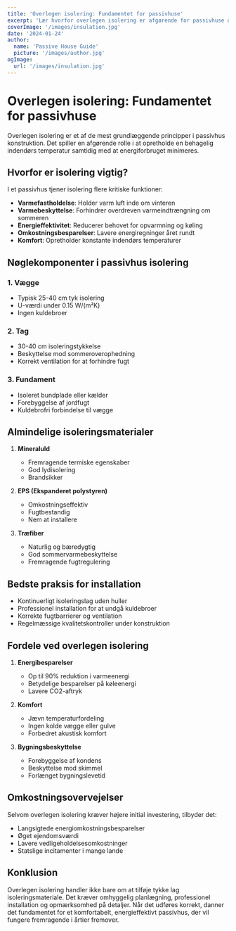 ```yaml
---
title: 'Overlegen isolering: Fundamentet for passivhuse'
excerpt: 'Lær hvorfor overlegen isolering er afgørende for passivhuse og hvordan det bidrager til energieffektivitet.'
coverImage: '/images/insulation.jpg'
date: '2024-01-24'
author:
  name: 'Passive House Guide'
  picture: '/images/author.jpg'
ogImage:
  url: '/images/insulation.jpg'
---
```


# Overlegen isolering: Fundamentet for passivhuse

Overlegen isolering er et af de mest grundlæggende principper i passivhus konstruktion. Det spiller en afgørende rolle i at opretholde en behagelig indendørs temperatur samtidig med at energiforbruget minimeres.

## Hvorfor er isolering vigtig?

I et passivhus tjener isolering flere kritiske funktioner:

- **Varmefastholdelse**: Holder varm luft inde om vinteren
- **Varmebeskyttelse**: Forhindrer overdreven varmeindtrængning om sommeren
- **Energieffektivitet**: Reducerer behovet for opvarmning og køling
- **Omkostningsbesparelser**: Lavere energiregninger året rundt
- **Komfort**: Opretholder konstante indendørs temperaturer

## Nøglekomponenter i passivhus isolering

### 1. Vægge
- Typisk 25-40 cm tyk isolering
- U-værdi under 0.15 W/(m²K)
- Ingen kuldebroer

### 2. Tag
- 30-40 cm isoleringstykkelse
- Beskyttelse mod sommeroverophedning
- Korrekt ventilation for at forhindre fugt

### 3. Fundament
- Isoleret bundplade eller kælder
- Forebyggelse af jordfugt
- Kuldebrofri forbindelse til vægge

## Almindelige isoleringsmaterialer

1. **Mineraluld**
   - Fremragende termiske egenskaber
   - God lydisolering
   - Brandsikker

2. **EPS (Ekspanderet polystyren)**
   - Omkostningseffektiv
   - Fugtbestandig
   - Nem at installere

3. **Træfiber**
   - Naturlig og bæredygtig
   - God sommervarmebeskyttelse
   - Fremragende fugtregulering

## Bedste praksis for installation

- Kontinuerligt isoleringslag uden huller
- Professionel installation for at undgå kuldebroer
- Korrekte fugtbarrierer og ventilation
- Regelmæssige kvalitetskontroller under konstruktion

## Fordele ved overlegen isolering

1. **Energibesparelser**
   - Op til 90% reduktion i varmeenergi
   - Betydelige besparelser på køleenergi
   - Lavere CO2-aftryk

2. **Komfort**
   - Jævn temperaturfordeling
   - Ingen kolde vægge eller gulve
   - Forbedret akustisk komfort

3. **Bygningsbeskyttelse**
   - Forebyggelse af kondens
   - Beskyttelse mod skimmel
   - Forlænget bygningslevetid

## Omkostningsovervejelser

Selvom overlegen isolering kræver højere initial investering, tilbyder det:
- Langsigtede energiomkostningsbesparelser
- Øget ejendomsværdi
- Lavere vedligeholdelsesomkostninger
- Statslige incitamenter i mange lande

## Konklusion

Overlegen isolering handler ikke bare om at tilføje tykke lag isoleringsmateriale. Det kræver omhyggelig planlægning, professionel installation og opmærksomhed på detaljer. Når det udføres korrekt, danner det fundamentet for et komfortabelt, energieffektivt passivhus, der vil fungere fremragende i årtier fremover.
